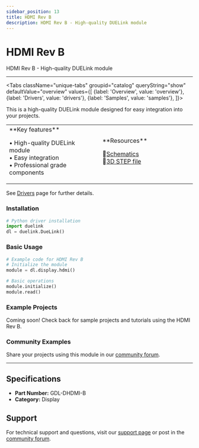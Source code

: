 ```yaml
---
sidebar_position: 13
title: HDMI Rev B
description: HDMI Rev B - High-quality DUELink module
---
```



# HDMI Rev B

<ProductImageSelector 
  partNumber="dhdmi-b"
  productName="HDMI Rev B"
/>

HDMI Rev B - High-quality DUELink module

---

<Tabs className="unique-tabs" groupid="catalog" queryString="show" defaultValue="overview"
  values={[
    {label: 'Overview', value: 'overview'},
    {label: 'Drivers', value: 'drivers'},
    {label: 'Samples', value: 'samples'},
  ]}>

<TabItem value="overview">

This is a high-quality DUELink module designed for easy integration into your projects.

<table><td width='50%'>
**Key features**

• High-quality DUELink module<br/>
• Easy integration<br/>
• Professional grade components<br/>

</td><td width='50%'>
**Resources**
 
📄[Schematics](/sch/dhdmi-b.pdf)<br/>
🔩[3D STEP file](/3d/dhdmi-b.step)<br/>

</td></table>

</TabItem>

<TabItem value="drivers">

See [Drivers](../../engine/drivers) page for further details.

### Installation

```python
# Python driver installation
import duelink
dl = duelink.DueLink()
```

### Basic Usage

```python
# Example code for HDMI Rev B
# Initialize the module
module = dl.display.hdmi()

# Basic operations
module.initialize()
module.read()
```

</TabItem>

<TabItem value="samples">

### Example Projects

Coming soon! Check back for sample projects and tutorials using the HDMI Rev B.

### Community Examples

Share your projects using this module in our [community forum](https://forums.ghielectronics.com).

</TabItem>

</Tabs>

---

## Specifications

- **Part Number:** GDL-DHDMI-B
- **Category:** Display

## Support

For technical support and questions, visit our [support page](../../support) or post in the [community forum](https://forums.ghielectronics.com).
